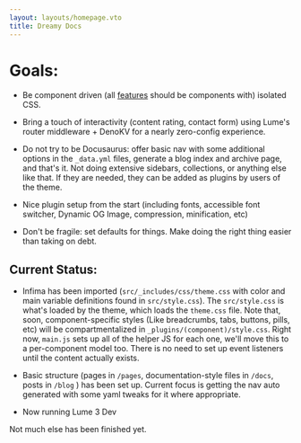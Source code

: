 ```yaml
---
layout: layouts/homepage.vto
title: Dreamy Docs
---
```


# Goals:

 - Be component driven (all [features](/features/) should be components with)
   isolated CSS.

 - Bring a touch of interactivity (content rating, contact form) using Lume's
   router middleware + DenoKV for a nearly zero-config experience.

 - Do not try to be Docusaurus: offer basic nav with some additional options in
   the `_data.yml` files, generate a blog index and archive page, and that's it.
   Not doing extensive sidebars, collections, or anything else like that. If they
   are needed, they can be added as plugins by users of the theme.

 - Nice plugin setup from the start (including fonts, accessible font switcher,
   Dynamic OG Image, compression, minification, etc)

 - Don't be fragile: set defaults for things. Make doing the right thing easier 
   than taking on debt.

## Current Status:

  - Infima has been imported (`src/_includes/css/theme.css` with color and main variable
  definitions found in `src/style.css`). The `src/style.css` is what's loaded by the theme,
  which loads the `theme.css` file. Note that, soon, component-specific styles (Like breadcrumbs, 
  tabs, buttons, pills, etc) will be compartmentalized in `_plugins/(component)/style.css`. Right 
  now, `main.js` sets up all of the helper JS for each one, we'll move this to a per-component model 
  too. There is no need to set up event listeners until the content actually exists.

  - Basic structure (pages in `/pages`, documentation-style files in `/docs`, posts in `/blog`
  ) has been set up. Current focus is getting the nav auto generated with some yaml tweaks for
  it where appropriate.

  - Now running Lume 3 Dev 

Not much else has been finished yet. 

